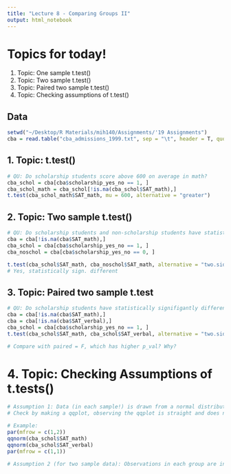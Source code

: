 ```yaml
---
title: "Lecture 8 - Comparing Groups II"
output: html_notebook
---
```


# Topics for today!
1. Topic: One sample t.test()
2. Topic: Two sample t.test()
3. Topic: Paired two sample t.test()
4. Topic: Checking assumptions of t.test()

## Data
```r
setwd("~/Desktop/R Materials/mih140/Assignments/'19 Assignments")
cba = read.table("cba_admissions_1999.txt", sep = "\t", header = T, quote = "", allowEscapes = T)
```

## 1. Topic: t.test()
```r
# QU: Do scholarship students score above 600 on average in math?
cba_schol = cba[cba$scholarship_yes_no == 1, ]
cba_schol_math = cba_schol[!is.na(cba_schol$SAT_math),]
t.test(cba_schol_math$SAT_math, mu = 600, alternative = "greater")
```

## 2. Topic: Two sample t.test()
```r
# QU: Do scholarship students and non-scholarship students have statistically signifigantly different average sat_math scores?
cba = cba[!is.na(cba$SAT_math),]
cba_schol = cba[cba$scholarship_yes_no == 1, ]
cba_noschol = cba[cba$scholarship_yes_no == 0, ]

t.test(cba_schol$SAT_math, cba_noschol$SAT_math, alternative = "two.sided")
# Yes, statistically sign. different
```

## 3. Topic: Paired two sample t.test
```r
# QU: Do scholarship students have statistically signifigantly different SAT_math scores vs SAT_verbal scores?
cba = cba[!is.na(cba$SAT_math),]
cba = cba[!is.na(cba$SAT_verbal),]
cba_schol = cba[cba$scholarship_yes_no == 1, ]
t.test(cba_schol$SAT_math, cba_schol$SAT_verbal, alternative = "two.sided", paired = T)

# Compare with paired = F, which has higher p_val? Why?
```

# 4. Topic: Checking Assumptions of t.tests()
```r
# Assumption 1: Data (in each sample!) is drawn from a normal distribution.
# Check by making a qqplot, observing the qqplot is straight and does not have bad outliers! Outliers are worse than curves

# Example:
par(mfrow = c(1,2))
qqnorm(cba_schol$SAT_math)
qqnorm(cba_schol$SAT_verbal)
par(mfrow = c(1,1))

# Assumption 2 (for two sample data): Observations in each group are independent of one another! This comes from knowledge about your data, to check this just state simply whether it is or isn't.
```



